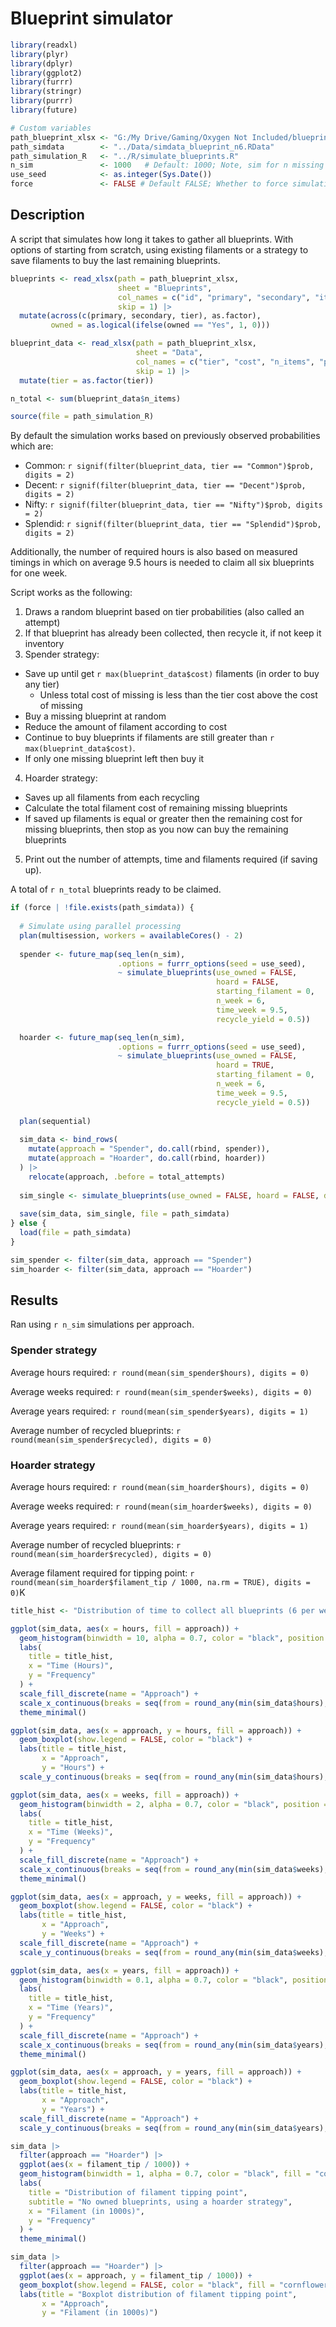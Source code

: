 # Blueprint simulator

``` {r Setup, echo = FALSE, message = FALSE}

library(readxl)
library(plyr)
library(dplyr)
library(ggplot2)
library(furrr)
library(stringr)
library(purrr)
library(future)

# Custom variables
path_blueprint_xlsx <- "G:/My Drive/Gaming/Oxygen Not Included/blueprint_supply_closet.xlsx"
path_simdata        <- "../Data/simdata_blueprint_n6.RData"
path_simulation_R   <- "../R/simulate_blueprints.R"
n_sim               <- 1000   # Default: 1000; Note, sim for n missing is fixed to 30
use_seed            <- as.integer(Sys.Date())
force               <- FALSE # Default FALSE; Whether to force simulation or use simdata if it exists
```

## Description

A script that simulates how long it takes to gather all blueprints. With options of starting from scratch, using existing filaments or a strategy to save filaments to buy the last remaining blueprints.

``` {r Loading data, echo = FALSE, message = FALSE}
blueprints <- read_xlsx(path = path_blueprint_xlsx,
                        sheet = "Blueprints",
                        col_names = c("id", "primary", "secondary", "item_name", "tier", "owned"),
                        skip = 1) |>
  mutate(across(c(primary, secondary, tier), as.factor),
         owned = as.logical(ifelse(owned == "Yes", 1, 0)))

blueprint_data <- read_xlsx(path = path_blueprint_xlsx,
                            sheet = "Data",
                            col_names = c("tier", "cost", "n_items", "prob", "prob_item"),
                            skip = 1) |>
  mutate(tier = as.factor(tier))

n_total <- sum(blueprint_data$n_items)

source(file = path_simulation_R)
```

By default the simulation works based on previously observed probabilities which are:

* Common:   `r signif(filter(blueprint_data, tier == "Common")$prob, digits = 2)`
* Decent:   `r signif(filter(blueprint_data, tier == "Decent")$prob, digits = 2)`
* Nifty:    `r signif(filter(blueprint_data, tier == "Nifty")$prob, digits = 2)`
* Splendid: `r signif(filter(blueprint_data, tier == "Splendid")$prob, digits = 2)`

Additionally, the number of required hours is also based on measured timings in which on average 9.5 hours is needed to claim all six blueprints for one week.

Script works as the following:

1. Draws a random blueprint based on tier probabilities (also called an attempt)
2. If that blueprint has already been collected, then recycle it, if not keep it inventory
3. Spender strategy:
* Save up until get `r max(blueprint_data$cost)` filaments (in order to buy any tier)
    * Unless total cost of missing is less than the tier cost above the cost of missing
* Buy a missing blueprint at random
* Reduce the amount of filament according to cost
* Continue to buy blueprints if filaments are still greater than `r max(blueprint_data$cost)`.
* If only one missing blueprint left then buy it
4.  Hoarder strategy:
* Saves up all filaments from each recycling
* Calculate the total filament cost of remaining missing blueprints
* If saved up filaments is equal or greater then the remaining cost for missing blueprints, then stop as you now can buy the remaining blueprints
5. Print out the number of attempts, time and filaments required (if saving up).

A total of `r n_total` blueprints ready to be claimed.

``` {r Run simulations, echo = FALSE, message = FALSE}

if (force | !file.exists(path_simdata)) {
  
  # Simulate using parallel processing
  plan(multisession, workers = availableCores() - 2)
  
  spender <- future_map(seq_len(n_sim),
                        .options = furrr_options(seed = use_seed),
                        ~ simulate_blueprints(use_owned = FALSE,
                                              hoard = FALSE,
                                              starting_filament = 0,
                                              n_week = 6,
                                              time_week = 9.5,
                                              recycle_yield = 0.5))

  hoarder <- future_map(seq_len(n_sim),
                        .options = furrr_options(seed = use_seed),
                        ~ simulate_blueprints(use_owned = FALSE,
                                              hoard = TRUE,
                                              starting_filament = 0,
                                              n_week = 6,
                                              time_week = 9.5,
                                              recycle_yield = 0.5))
  
  plan(sequential)
  
  sim_data <- bind_rows(
    mutate(approach = "Spender", do.call(rbind, spender)),
    mutate(approach = "Hoarder", do.call(rbind, hoarder))
  ) |>
    relocate(approach, .before = total_attempts)
  
  sim_single <- simulate_blueprints(use_owned = FALSE, hoard = FALSE, detailed = TRUE)$detailed
  
  save(sim_data, sim_single, file = path_simdata)
} else {
  load(file = path_simdata)
}

sim_spender <- filter(sim_data, approach == "Spender")
sim_hoarder <- filter(sim_data, approach == "Hoarder")

```

## Results

Ran using `r n_sim` simulations per approach.

### Spender strategy

Average hours required: `r round(mean(sim_spender$hours), digits = 0)`

Average weeks required: `r round(mean(sim_spender$weeks), digits = 0)`

Average years required: `r round(mean(sim_spender$years), digits = 1)`

Average number of recycled blueprints: `r round(mean(sim_spender$recycled), digits = 0)`

### Hoarder strategy

Average hours required: `r round(mean(sim_hoarder$hours), digits = 0)`

Average weeks required: `r round(mean(sim_hoarder$weeks), digits = 0)`

Average years required: `r round(mean(sim_hoarder$years), digits = 1)`

Average number of recycled blueprints: `r round(mean(sim_hoarder$recycled), digits = 0)`

Average filament required for tipping point: `r round(mean(sim_hoarder$filament_tip / 1000, na.rm = TRUE), digits = 0)`K

``` {r Data-Vis, echo = FALSE, message = FALSE}

title_hist <- "Distribution of time to collect all blueprints (6 per week)"

ggplot(sim_data, aes(x = hours, fill = approach)) +
  geom_histogram(binwidth = 10, alpha = 0.7, color = "black", position = "dodge") +
  labs(
    title = title_hist,
    x = "Time (Hours)",
    y = "Frequency"
  ) +
  scale_fill_discrete(name = "Approach") +
  scale_x_continuous(breaks = seq(from = round_any(min(sim_data$hours), 50, f = floor), to = round_any(max(sim_data$hours), 50, f = ceiling), by = 50)) +
  theme_minimal()

ggplot(sim_data, aes(x = approach, y = hours, fill = approach)) +
  geom_boxplot(show.legend = FALSE, color = "black") +
  labs(title = title_hist,
       x = "Approach",
       y = "Hours") +
  scale_y_continuous(breaks = seq(from = round_any(min(sim_data$hours), 50, f = floor), to = round_any(max(sim_data$hours), 50, f = ceiling), by = 50))

ggplot(sim_data, aes(x = weeks, fill = approach)) +
  geom_histogram(binwidth = 2, alpha = 0.7, color = "black", position = "dodge") +
  labs(
    title = title_hist,
    x = "Time (Weeks)",
    y = "Frequency"
  ) +
  scale_fill_discrete(name = "Approach") +
  scale_x_continuous(breaks = seq(from = round_any(min(sim_data$weeks), 5, f = floor), to = round_any(max(sim_data$weeks), 5, f = ceiling), by = 5)) +
  theme_minimal()

ggplot(sim_data, aes(x = approach, y = weeks, fill = approach)) +
  geom_boxplot(show.legend = FALSE, color = "black") +
  labs(title = title_hist,
       x = "Approach",
       y = "Weeks") +
  scale_fill_discrete(name = "Approach") +
  scale_y_continuous(breaks = seq(from = round_any(min(sim_data$weeks), 5, f = floor), to = round_any(max(sim_data$weeks), 5, f = ceiling), by = 5))

ggplot(sim_data, aes(x = years, fill = approach)) +
  geom_histogram(binwidth = 0.1, alpha = 0.7, color = "black", position = "dodge") +
  labs(
    title = title_hist,
    x = "Time (Years)",
    y = "Frequency"
  ) +
  scale_fill_discrete(name = "Approach") +
  scale_x_continuous(breaks = seq(from = round_any(min(sim_data$years), 0.1, f = floor), to = round_any(max(sim_data$years), 0.1, f = ceiling), by = 0.1)) +
  theme_minimal()

ggplot(sim_data, aes(x = approach, y = years, fill = approach)) +
  geom_boxplot(show.legend = FALSE, color = "black") +
  labs(title = title_hist,
       x = "Approach",
       y = "Years") +
  scale_fill_discrete(name = "Approach") +
  scale_y_continuous(breaks = seq(from = round_any(min(sim_data$years), 0.1, f = floor), to = round_any(max(sim_data$years), 0.1, f = ceiling), by = 0.1))

sim_data |>
  filter(approach == "Hoarder") |>
  ggplot(aes(x = filament_tip / 1000)) +
  geom_histogram(binwidth = 1, alpha = 0.7, color = "black", fill = "cornflowerblue") +
  labs(
    title = "Distribution of filament tipping point",
    subtitle = "No owned blueprints, using a hoarder strategy",
    x = "Filament (in 1000s)",
    y = "Frequency"
  ) +
  theme_minimal()

sim_data |>
  filter(approach == "Hoarder") |>
  ggplot(aes(x = approach, y = filament_tip / 1000)) +
  geom_boxplot(show.legend = FALSE, color = "black", fill = "cornflowerblue") +
  labs(title = "Boxplot distribution of filament tipping point",
       x = "Approach",
       y = "Filament (in 1000s)")

```